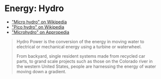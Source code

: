 # Energy: Hydro

- ["Micro hydro" on Wikipedia](https://en.wikipedia.org/wiki/Micro_hydro)
- ["Pico hydro" on Wikipedia](https://en.wikipedia.org/wiki/Pico_hydro)
- ["Microhydro" on Appropedia](https://www.appropedia.org/Microhydro_power)

> Hydro Power is the conversion of the energy in moving water to electrical or mechanical energy using a turbine or waterwheel.
>
> From backyard, single resident systems made from recycled car parts, to grand scale projects such as those on the Colorado river in the western United States, people are harnessing the energy of water moving down a gradient.
